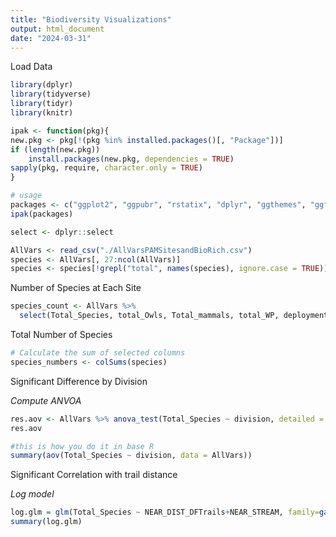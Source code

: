 ```yaml
---
title: "Biodiversity Visualizations"
output: html_document
date: "2024-03-31"
---
```


Load Data

```r
library(dplyr)
library(tidyverse)
library(tidyr)
library(knitr)

ipak <- function(pkg){
new.pkg <- pkg[!(pkg %in% installed.packages()[, "Package"])]
if (length(new.pkg)) 
    install.packages(new.pkg, dependencies = TRUE)
sapply(pkg, require, character.only = TRUE)
}

# usage
packages <- c("ggplot2", "ggpubr", "rstatix", "dplyr", "ggthemes", "ggformula", "ggpmisc", "GGally", "arm", "ggstatsplot", "readr")
ipak(packages)

select <- dplyr::select

AllVars <- read_csv("./AllVarsPAMSitesandBioRich.csv")
species <- AllVars[, 27:ncol(AllVars)]
species <- species[!grepl("total", names(species), ignore.case = TRUE)]
```

Number of Species at Each Site

```r
species_count <- AllVars %>%
  select(Total_Species, total_Owls, Total_mammals, total_WP, deployment_id.x)
```

Total Number of Species

```r
# Calculate the sum of selected columns
species_numbers <- colSums(species)
```

Significant Difference by Division

*Compute ANVOA*

```r
res.aov <- AllVars %>% anova_test(Total_Species ~ division, detailed = T)
res.aov

#this is how you do it in base R
summary(aov(Total_Species ~ division, data = AllVars))
```

Significant Correlation with trail distance

*Log model*

```r
log.glm = glm(Total_Species ~ NEAR_DIST_DFTrails+NEAR_STREAM, family=gaussian(link="log"), data=AllVars)
summary(log.glm)
```
